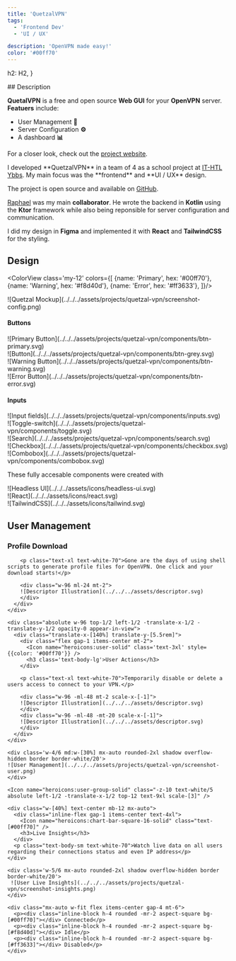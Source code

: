 ```yaml
---
title: 'QuetzalVPN'
tags:
  - 'Frontend Dev'
  - 'UI / UX'

description: 'OpenVPN made easy!'
color: '#00ff70'
---
```



  h2: H2,
}

<Section class="text-body-lg" markdown={{list: true}} name="Description">
  ## Description

  **QuetalVPN** is a free and open source **Web GUI** for your **OpenVPN** server. **Featuers** include:

  - User Management **👤**  
  - Server Configuration **⚙️**
  - A dashboard **📊**

  For a closer look, check out the <a href="https://quetzal-vpn.dev" target='_blank'>project website</a>.
</Section>

<Section class="text-body-lg mt-12" markdown={{list: true}} name="More Details">
  I developed **QuetzalVPN** in a team of 4 as a school project at <a href="https://www.sz-ybbs.ac.at" target="_blank">IT-HTL Ybbs</a>.
  My main focus was the **frontend** and **UI / UX** design.

  The project is open source and available on <a href="https://github.com/QuetzalVPN/quetzal-vpn" target="_blank">GitHub</a>.
  
  <a href="https://github.com/RaZoD1" target="_blank">Raphael</a> was my main **collaborator**. He wrote the backend in **Kotlin**
  using the **Ktor** framework while also being reponsible for server configuration and communication.

  I did my design in **Figma** and implemented it with **React** and **TailwindCSS** for the styling.
</Section>

<Section class='text-body-lg mt-12 relative pb-8 text-center' name="Design">

  ## Design

  <div class='absolute top-2 left-0 w-full h-full flex flex-col -z-10'>
    <div class='bg-gradient-to-b from-transparent grow to-80% to-[#00ff70]/40' />
    <div class="bg-[#00ff70]/40 h-60 clip-circular" />
  </div>

  <ColorView class='my-12' colors={[
    {name: 'Primary', hex: '#00ff70'}, {name: 'Warning', hex: '#f8d40d'}, {name: 'Error', hex: '#ff3633'},
  ]}/>

  <div class='rounded-2xl w-fit mx-auto mt-8 mb-2 overflow-hidden border border-white/20 shadow-md'> 
    ![Quetzal Mockup](../../../assets/projects/quetzal-vpn/screenshot-config.png)
  </div>
</Section>

<Section class='mt-12' name='Components'>
  <h4 class="text-center text-body-lg">Buttons</h4>
  <div class="flex flex-wrap gap-4 justify-evenly items-center scale-75">
    <div>![Primary Button](../../../assets/projects/quetzal-vpn/components/btn-primary.svg) </div>
    <div>![Button](../../../assets/projects/quetzal-vpn/components/btn-grey.svg) </div>
    <div>![Warning Button](../../../assets/projects/quetzal-vpn/components/btn-warning.svg) </div>
    <div>![Error Button](../../../assets/projects/quetzal-vpn/components/btn-error.svg) </div>
  </div>

  <h4 class="text-center text-body-lg mt-8">Inputs</h4>
  <div class="flex flex-wrap gap-4 justify-evenly items-center">
    <div>![Input fields](../../../assets/projects/quetzal-vpn/components/inputs.svg) </div>
    <div class='scale-50'>![Toggle-switch](../../../assets/projects/quetzal-vpn/components/toggle.svg) </div>
    <div>![Search](../../../assets/projects/quetzal-vpn/components/search.svg) </div>
    <div class="scale-75">![Checkbox](../../../assets/projects/quetzal-vpn/components/checkbox.svg) </div>
    <div>![Combobox](../../../assets/projects/quetzal-vpn/components/combobox.svg) </div>
  </div>

  <div class='flex items-center gap-3 flex-col mt-12'>
    <p class='text-body-lg'>These fully accesable components were created with</p>
    <div class='scale-125'>
      ![Headless UI](../../../assets/icons/headless-ui.svg)
    </div>
    <div class='flex items-center gap-2 mt-1'>
      <div class='scale-125'>
        ![React](../../../assets/icons/react.svg)
      </div>
      <div class='scale-75'>
        ![TailwindCSS](../../../assets/icons/tailwind.svg)
      </div>
    </div>
  </div>
</Section>

<Section class='mt-12' name='User Management'>

  ## User Management

  <div class="relative">
    <div class="absolute w-96 top-1/2 left-1/2 -translate-x-1/2 -translate-y-1/2 opacity-0 appear-in-view">
      <div class="-translate-x-[114%] -translate-y-[27%]">
        <div class="flex gap-1 items-center mt-2">
          <Icon name="heroicons:document-arrow-down-20-solid" class='text-3xl' style={{color: '#00ff70'}} />
          <h3 class='text-body-lg'>Profile Download</h3>
        </div>

        <p class="text-xl text-white-70">Gone are the days of using shell scripts to generate profile files for OpenVPN. One click and your download starts!</p>
      
        <div class="w-96 ml-24 mt-2">
        ![Descriptor Illustration](../../../assets/descriptor.svg)
        </div>
      </div>
    </div>

    <div class="absolute w-96 top-1/2 left-1/2 -translate-x-1/2 -translate-y-1/2 opacity-0 appear-in-view">
      <div class="translate-x-[140%] translate-y-[5.5rem]">
        <div class="flex gap-1 items-center mt-2">
          <Icon name="heroicons:user-solid" class='text-3xl' style={{color: '#00ff70'}} />
          <h3 class='text-body-lg'>User Actions</h3>
        </div>

        <p class="text-xl text-white-70">Temporarily disable or delete a users access to connect to your VPN.</p>
      
        <div class="w-96 -ml-48 mt-2 scale-x-[-1]">
        ![Descriptor Illustration](../../../assets/descriptor.svg)
        </div>
        <div class="w-96 -ml-48 -mt-20 scale-x-[-1]">
        ![Descriptor Illustration](../../../assets/descriptor.svg)
        </div>
      </div>
    </div>

    <div class='w-4/6 md:w-[30%] mx-auto rounded-2xl shadow overflow-hidden border border-white/20'>
    ![User Management](../../../assets/projects/quetzal-vpn/screenshot-user.png)
    </div>
  </div>

  <div class="relative mt-16 opacity-0 appear-in-view">

    <Icon name="heroicons:user-group-solid" class="-z-10 text-white/5 absolute left-1/2 -translate-x-1/2 top-12 text-9xl scale-[3]" />

    <div class="w-[40%] text-center mb-12 mx-auto">
      <div class="inline-flex gap-1 items-center text-4xl">
        <Icon name="heroicons:chart-bar-square-16-solid" class="text-[#00ff70]" />
        <h3>Live Insights</h3>
      </div>
      <p class="text-body-sm text-white-70">Watch live data on all users regarding their connections status and even IP address</p>
    </div>

    <div class='w-5/6 mx-auto rounded-2xl shadow overflow-hidden border border-white/20'>
     ![User Live Insights](../../../assets/projects/quetzal-vpn/screenshot-insights.png)
    </div>

    <div class="mx-auto w-fit flex items-center gap-4 mt-6">
      <p><div class="inline-block h-4 rounded -mr-2 aspect-square bg-[#00ff70]"></div> Connected</p>
      <p><div class="inline-block h-4 rounded -mr-2 aspect-square bg-[#f8d40d]"></div> Idle</p>
      <p><div class="inline-block h-4 rounded -mr-2 aspect-square bg-[#ff3633]"></div> Disabled</p>
    </div>
  </div>
</Section>